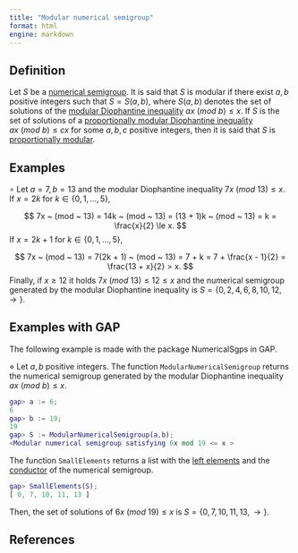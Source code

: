 ```yaml
---
title: "Modular numerical semigroup"
format: html
engine: markdown
---
```


<!-- Definición de Num. Sem. -->

## Definition

Let $S$ be a [numerical semigroup](../Basic-concepts/Numerical-semigroup.qmd). It is said that $S$ is modular if there exist $a, b$ positive integers such that $S = S(a, b)$, where $S(a,b)$ denotes the set of solutions of the [modular Diophantine inequality](../Prop-modular-NS/Mod-Diophantine-ineq.qmd) $ax ~ (mod ~ b) \le x$. If $S$ is the set of solutions of a [proportionally modular Diophantine inequality](../Prop-modular-NS/Prop-mod-Diophantine-ineq.qmd) $ax ~ (mod ~ b) \le cx$ for some $a,b,c$ positive integers, then it is said that $S$ is [proportionally modular](NS-prop-modular.qmd).

## Examples

$\circ$ Let $a = 7, b = 13$ and the modular Diophantine inequality $7x ~ (mod ~ 13) \le x$. If $x = 2k$ for $k \in \{0, 1, \ldots, 5\}$,

$$
7x ~ (mod ~ 13) = 14k ~ (mod ~ 13) = (13 + 1)k ~ (mod ~ 13) = k = \frac{x}{2} \le x.
$$ If $x = 2k + 1$ for $k \in \{0, 1, \ldots, 5\}$,

$$
7x ~ (mod ~ 13) = 7(2k + 1) ~ (mod ~ 13) = 7 + k = 7 + \frac{x - 1}{2} = \frac{13 + x}{2} > x.
$$ Finally, if $x \ge 12$ it holds $7x ~ (mod ~ 13) \le 12 \le x$ and the numerical semigroup generated by the modular Diophantine inequality is $S = \{0, 2, 4, 6, 8, 10, 12, \rightarrow \}$.

## Examples with GAP

The following example is made with the package NumericalSgps in GAP.

$\diamond$ Let $a, b$ positive integers. The function `ModularNumericalSemigroup` returns the numerical semigroup generated by the modular Diophantine inequality $ax ~ (mod ~ b) \le x$.

``` gap
gap> a := 6;
6
gap> b := 19;
19
gap> S := ModularNumericalSemigroup(a,b);
<Modular numerical semigroup satisfying 6x mod 19 <= x >
```

The function `SmallElements` returns a list with the [left elements](../Basic-concepts/Left-elements.qmd) and the [conductor](../Basic-concepts/Conductor.qmd) of the numerical semigroup.

``` gap
gap> SmallElements(S);
[ 0, 7, 10, 11, 13 ]
```

Then, the set of solutions of $6x ~ (mod ~ 19) \le x$ is $S = \{0, 7, 10, 11, 13, \rightarrow \}$.

## References
